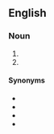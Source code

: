 {{also|paper-plane}}
==English==

===Noun===
{{en-noun}}

# {{short for|paper airplane|lang=en|nocap=1}}
# {{short for|paper aeroplane|lang=en|nocap=1}}

====Synonyms====
* {{l|en|aerogami}}
* {{l|en|paper aeroplane}}
* {{l|en|paper flyer}}
* {{l|en|paper flier}}
